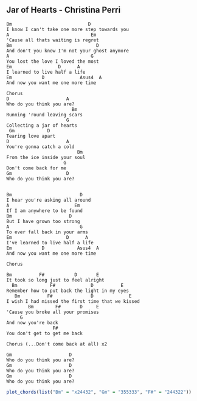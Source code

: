 ## Jar of Hearts - Christina Perri
```{}
Bm                            D
I know I can't take one more step towards you
A                              Em
'Cause all thats waiting is regret
Bm                               D
And don't you know I'm not your ghost anymore
A                              G
You lost the love I loved the most
Em                 D      A
I learned to live half a life
Em           D             Asus4  A
And now you want me one more time

Chorus
D                     A
Who do you think you are?
                        Bm
Running 'round leaving scars
                      G
Collecting a jar of hearts
 Gm            D
Tearing love apart
D                     A
You're gonna catch a cold
                          Bm
From the ice inside your soul
                     G
Don't come back for me
Gm                    D
Who do you think you are?


Bm                         D
I hear you're asking all around
A                        Em
If I am anywhere to be found
Bm                     D
But I have grown too strong
A                          G
To ever fall back in your arms
Em                    D      A
I've learned to live half a life
Em           D            Asus4  A
And now you want me one more time

Chorus

Bm          F#           D       E
It took so long just to feel alright
  Bm            F#             D          E
Remember how to put back the light in my eyes
   Bm          F#              D             E
I wish I had missed the first time that we kissed
        Bm        F#       D     E
'Cause you broke all your promises
     G
And now you're back
                 F#
You don't get to get me back

Chorus (...Don't come back at all) x2

Gm                     D
Who do you think you are?
Gm                     D
Who do you think you are?
Gm                     D
Who do you think you are? 

```


```r
plot_chords(list("Bm" = "x24432", "Gm" = "355333", "F#" = "244322"))
```

